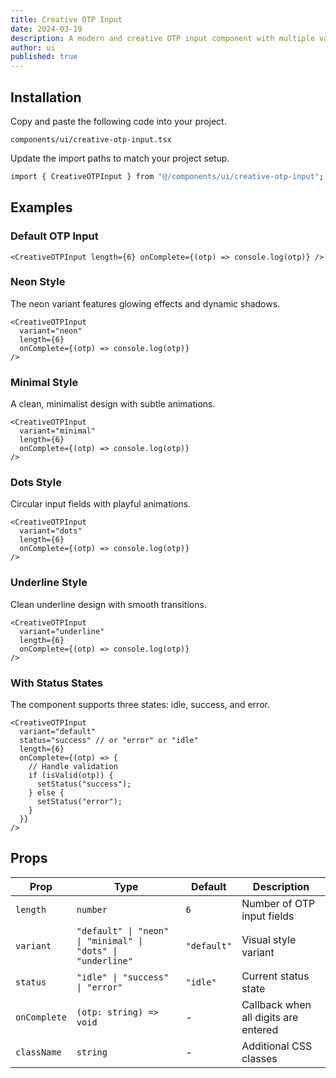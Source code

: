 ```yaml
---
title: Creative OTP Input
date: 2024-03-19
description: A modern and creative OTP input component with multiple variants and status states.
author: ui
published: true
---
```


<ComponentPreview name="creative-otp-input-demo" />

## Installation

<Steps>

<Step>Copy and paste the following code into your project.</Step>

`components/ui/creative-otp-input.tsx`

<ComponentSource name="creative-otp-input" />

<Step>Update the import paths to match your project setup.</Step>

```bash
import { CreativeOTPInput } from "@/components/ui/creative-otp-input";
```

</Steps>

## Examples

### Default OTP Input

```tsx
<CreativeOTPInput length={6} onComplete={(otp) => console.log(otp)} />
```

### Neon Style

The neon variant features glowing effects and dynamic shadows.

```tsx
<CreativeOTPInput
  variant="neon"
  length={6}
  onComplete={(otp) => console.log(otp)}
/>
```

### Minimal Style

A clean, minimalist design with subtle animations.

```tsx
<CreativeOTPInput
  variant="minimal"
  length={6}
  onComplete={(otp) => console.log(otp)}
/>
```

### Dots Style

Circular input fields with playful animations.

```tsx
<CreativeOTPInput
  variant="dots"
  length={6}
  onComplete={(otp) => console.log(otp)}
/>
```

### Underline Style

Clean underline design with smooth transitions.

```tsx
<CreativeOTPInput
  variant="underline"
  length={6}
  onComplete={(otp) => console.log(otp)}
/>
```

### With Status States

The component supports three states: idle, success, and error.

```tsx
<CreativeOTPInput
  variant="default"
  status="success" // or "error" or "idle"
  length={6}
  onComplete={(otp) => {
    // Handle validation
    if (isValid(otp)) {
      setStatus("success");
    } else {
      setStatus("error");
    }
  }}
/>
```

## Props

| Prop         | Type                                                        | Default     | Description                          |
| ------------ | ----------------------------------------------------------- | ----------- | ------------------------------------ |
| `length`     | `number`                                                    | `6`         | Number of OTP input fields           |
| `variant`    | `"default" \| "neon" \| "minimal" \| "dots" \| "underline"` | `"default"` | Visual style variant                 |
| `status`     | `"idle" \| "success" \| "error"`                            | `"idle"`    | Current status state                 |
| `onComplete` | `(otp: string) => void`                                     | -           | Callback when all digits are entered |
| `className`  | `string`                                                    | -           | Additional CSS classes               |

